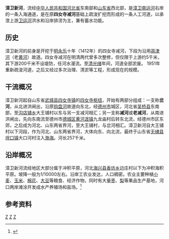 '''漳卫新河'''，流经[[中华人民共和国|中华人民共和国]][[河北省|河北省]]东南部和[[山东省|山东省]]西北部，是[[南运河|漳卫南运河]]右岸的一条入海通道，是在原'''四女寺减河'''基础上疏浚扩挖而形成的一条人工河道，以承泄上游[[卫运河|卫运河]]洪水和沿岸排涝为主，兼有蓄水功能。
==历史==
漳卫新河的前身是开挖于[[明朝|明]][[永乐_(明朝)|永乐]]十年（1412年）的四女寺减河，下段为沿用[[鬲津河|鬲津河]]（老[[黄河|黄河]]）故道。四女寺减河在明清两代曾多次整修，但仅限于上游约5千米，其下游200千米不设堤防，任河水漫流。至[[清朝|清]][[光绪|光绪]]年间，河道全部淤废。
1951年重新疏浚河道，之后又经过多次治理、清淤等工程，形成现在的规模。
==干流概况==
漳卫新河起自山东省[[武城县|武城县]][[四女寺镇|四女寺镇]]的[[四女寺枢纽|四女寺枢纽]]，开始有两部分组成：一支称'''岔河'''，从北进洪闸出，沿原[[钩盘河|钩盘河]]故道向东北，经[[德州市|德州市]]城区，河北省[[吴桥县|吴桥县]]东南部，至[[沟店铺乡|沟店铺乡]]大王铺村以东与另一支减河相汇；另一支称'''减河'''或'''老减河'''，从南进洪闸出，先向东南流至德州市[[德城区|德城区]][[黄河涯镇|黄河涯镇]]九龙庙村后转东北流，经德州市区东郊，之后成为河北、山东两省界河，至大王铺村，与岔河相汇。漳卫新河自大王铺村以下河段，作为河北、山东两省界河，大体向东、向北流，最终于山东省[[无棣县|无棣县]][[埕口镇|埕口镇]]大口河村注入[[渤海|渤海]]。河长257千米。
==沿岸概况==
漳卫新河流经地区大部分属于冲积平原，河北[[海兴县|海兴县]][[香坊乡|香坊乡]]边庄村以下为冲积海积平原。坡降一般为1/10000左右。沿岸工农业发达，人口稠密。农业主要种植[[小麦|小麦]]、[[玉米|玉米]]、[[棉花|棉花]]、[[大豆|大豆]]等粮食、经济作物，同时有大量[[枣|枣]]、[[梨|梨]]等果品生产基地，河口两岸滩涂开发成水产养殖场和盐场。<ref name="中国河湖大典">{{cite book zh |author=《[[中国河湖大典|中国河湖大典]]》编纂委员会 |title=《中国河湖大典·海河卷》 |format=M |edition=1 |location=北京 |publisher=中国水利水电出版社 |date=2013年1月 |pages=197页 |id= ISBN 978-7-5170-0563-6}}</ref>
==参考资料==
{{reflist}}
[[Category:海河水系|Z]]
[[Category:河北河流|Z]]
[[Category:山东河流|Z]]